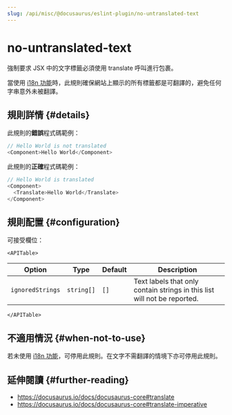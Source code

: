 ```yaml
---
slug: /api/misc/@docusaurus/eslint-plugin/no-untranslated-text
---
```


# no-untranslated-text


強制要求 JSX 中的文字標籤必須使用 translate 呼叫進行包裹。

當使用 [i18n 功能](../../../i18n/i18n-introduction.mdx)時，此規則確保網站上顯示的所有標籤都是可翻譯的，避免任何字串意外未被翻譯。

## 規則詳情 {#details}

此規則的**錯誤**程式碼範例：

```js
// Hello World is not translated
<Component>Hello World</Component>
```

此規則的**正確**程式碼範例：

```js
// Hello World is translated
<Component>
  <Translate>Hello World</Translate>
</Component>
```

## 規則配置 {#configuration}

可接受欄位：

```mdx-code-block
<APITable>
```

| Option | Type | Default | Description |
| --- | --- | --- | --- |
| `ignoredStrings` | `string[]` | `[]` | Text labels that only contain strings in this list will not be reported. |

```mdx-code-block
</APITable>
```

## 不適用情況 {#when-not-to-use}

若未使用 [i18n 功能](../../../i18n/i18n-introduction.mdx)，可停用此規則。在文字不需翻譯的情境下亦可停用此規則。

## 延伸閱讀 {#further-reading}

- https://docusaurus.io/docs/docusaurus-core#translate
- https://docusaurus.io/docs/docusaurus-core#translate-imperative